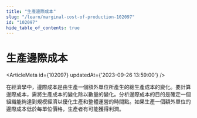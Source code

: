 ```yaml
---
title: "生產邊際成本"
slug: "/learn/marginal-cost-of-production-102097"
id: "102097"
hide_table_of_contents: true
---
```



# 生產邊際成本

<ArticleMeta id={102097} updatedAt={'2023-09-26 13:59:00'} />
<div className='border-solid border-b border-t-0 my-4 border-[var(--ifm-color-gray-300)]' />

在經濟學中，邊際成本是由生產一個額外單位所產生的總生產成本的變化。要計算邊際成本，需將生產成本的變化除以數量的變化。分析邊際成本的目的是確定一個組織能夠達到規模經濟以優化生產和整體運營的時間點。如果生產一個額外單位的邊際成本低於每單位價格，生產者有可能獲得利潤。
